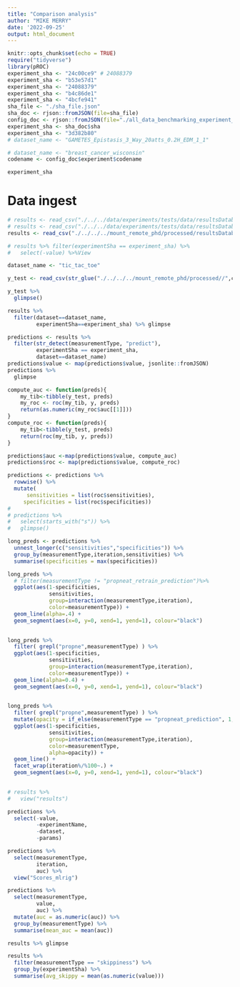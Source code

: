```yaml
---
title: "Comparison analysis"
author: "MIKE MERRY"
date: '2022-09-25'
output: html_document
---
```


```r
  
knitr::opts_chunk$set(echo = TRUE)
require("tidyverse")
library(pROC)
experiment_sha <- "24c00ce9" # 24088379
experiment_sha <- "b53e57d1" 
experiment_sha <- "24088379"
experiment_sha <- "b4c86de1"
experiment_sha <- "4bcfe941"
sha_file <- "./sha_file.json"
sha_doc <- rjson::fromJSON(file=sha_file)
config_doc <- rjson::fromJSON(file="./all_data_benchmarking_experiment_config.json")
experiment_sha <- sha_doc$sha
experiment_sha <- "3d382b80"
# dataset_name <- "GAMETES_Epistasis_3_Way_20atts_0.2H_EDM_1_1"

# dataset_name <- "breast_cancer_wisconsin"
codename <- config_doc$experiment$codename
```

```r
experiment_sha
```


# Data ingest

```r
# results <- read_csv("./../../data/experiments/tests/data/resultsDatabase.csv")
# results <- read_csv("./../../data/experiments/tests/data/resultsDatabase_mlrig.csv")
results <- read_csv("./../../../mount_remote_phd/processed/resultsDatabase.csv")

# results %>% filter(experimentSha == experiment_sha) %>%
#   select(-value) %>%View

```
```r
dataset_name <- "tic_tac_toe"

y_test <- read_csv(str_glue("./../../../mount_remote_phd/processed//",codename,"/",experiment_sha, "/",dataset_name,"/y_test.csv"))
```
```r
y_test %>%
  glimpse()
```


```r
results %>%
  filter(dataset==dataset_name,
         experimentSha==experiment_sha) %>% glimpse
```

```r
predictions <- results %>%
  filter(str_detect(measurementType, "predict"),
         experimentSha == experiment_sha,
         dataset==dataset_name)
predictions$value <- map(predictions$value, jsonlite::fromJSON)
predictions %>% 
  glimpse
```

```r
compute_auc <- function(preds){
    my_tib<-tibble(y_test, preds)
    my_roc <- roc(my_tib, y, preds)
    return(as.numeric(my_roc$auc[[1]]))
}
compute_roc <- function(preds){
    my_tib<-tibble(y_test, preds)
    return(roc(my_tib, y, preds))
}
```



```r
predictions$auc <-map(predictions$value, compute_auc)
predictions$roc <- map(predictions$value, compute_roc)

predictions <- predictions %>% 
  rowwise() %>%
  mutate(
      sensitivities = list(roc$sensitivities),
     specificities = list(roc$specificities))
# 
# predictions %>%
#   select(starts_with("s")) %>%
#   glimpse()
```



```r

long_preds <- predictions %>%
  unnest_longer(c("sensitivities","specificities")) %>%
  group_by(measurementType,iteration,sensitivities) %>%
  summarise(specificities = max(specificities))
```



```r
long_preds %>% 
  # filter(measurementType != "propneat_retrain_prediction")%>%
  ggplot(aes(1-specificities, 
             sensitivities, 
             group=interaction(measurementType,iteration),
             color=measurementType)) +
  geom_line(alpha=.4) +
  geom_segment(aes(x=0, y=0, xend=1, yend=1), colour="black")
  
```

```r
long_preds %>%
  filter( grepl("propne",measurementType) ) %>%
  ggplot(aes(1-specificities, 
             sensitivities, 
             group=interaction(measurementType,iteration),
             color=measurementType)) +
  geom_line(alpha=0.4) +
  geom_segment(aes(x=0, y=0, xend=1, yend=1), colour="black")
  
```

```r
long_preds %>%
  filter( grepl("propne",measurementType) ) %>%
  mutate(opacity = if_else(measurementType == "propneat_prediction", 1, 1))%>%
  ggplot(aes(1-specificities, 
             sensitivities, 
             group=interaction(measurementType,iteration),
             color=measurementType,
             alpha=opacity)) +
  geom_line() +
  facet_wrap(iteration%/%100~.) +
  geom_segment(aes(x=0, y=0, xend=1, yend=1), colour="black")
  
```
```r
# results %>%
#   view("results")
```


```r
predictions %>% 
  select(-value,
         -experimentName,
         -dataset,
         -params)
```


```r
predictions %>%
  select(measurementType,
         iteration,
         auc) %>%
  view("Scores_mlrig")
```

```r
predictions %>%
  select(measurementType,
         value,
         auc) %>%
  mutate(auc = as.numeric(auc)) %>%
  group_by(measurementType) %>%
  summarise(mean_auc = mean(auc))
```


```r
results %>% glimpse
```

```r
results %>% 
  filter(measurementType == "skippiness") %>%
  group_by(experimentSha) %>%
  summarise(avg_skippy = mean(as.numeric(value))) 
```




